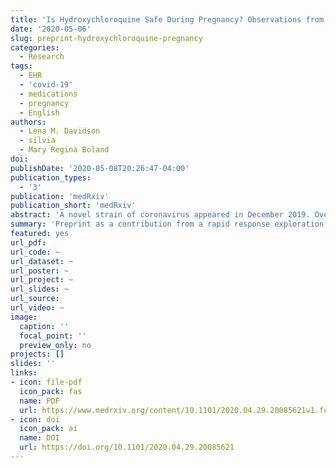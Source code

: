```yaml
---
title: 'Is Hydroxychloroquine Safe During Pregnancy? Observations from Penn Medicine'
date: '2020-05-06'
slug: preprint-hydroxychloroquine-pregnancy
categories:
  - Research
tags:
  - EHR
  - 'covid-19'
  - medications
  - pregnancy
  - English
authors:
  - Lena M. Davidson
  - silvia
  - Mary Regina Boland
doi:
publishDate: '2020-05-08T20:26:47-04:00'
publication_types:
  - '3'
publication: 'medRxiv'
publication_short: 'medRxiv'
abstract: 'A novel strain of coronavirus appeared in December 2019. Over the next few months, this novel coronavirus spread throughout the world, being declared a pandemic by the World Health Organization on March 11, 2020. As of this writing (March 28, 2020) over one hundred thousand individuals in the United States of America were confirmed cases. One way of treating the associated disease, COVID-19, is to reuse existing FDA-approved medications. One medication that has shown promise is hydroxychloroquine (HCQ). However, the utility and safety of HCQ among pregnant COVID-19 patients remains a concern.'
summary: 'Preprint as a contribution from a rapid response exploration of hydroxychloroquine effects on pregnancy-related outcomes.'
featured: yes
url_pdf:
url_code: ~
url_dataset: ~
url_poster: ~
url_project: ~
url_slides: ~
url_source:
url_video: ~
image:
  caption: ''
  focal_point: ''
  preview_only: no
projects: []
slides: ''
links:
- icon: file-pdf
  icon_pack: fas
  name: PDF
  url: https://www.medrxiv.org/content/10.1101/2020.04.29.20085621v1.full.pdf
- icon: doi
  icon_pack: ai
  name: DOI
  url: https://doi.org/10.1101/2020.04.29.20085621
---
```

